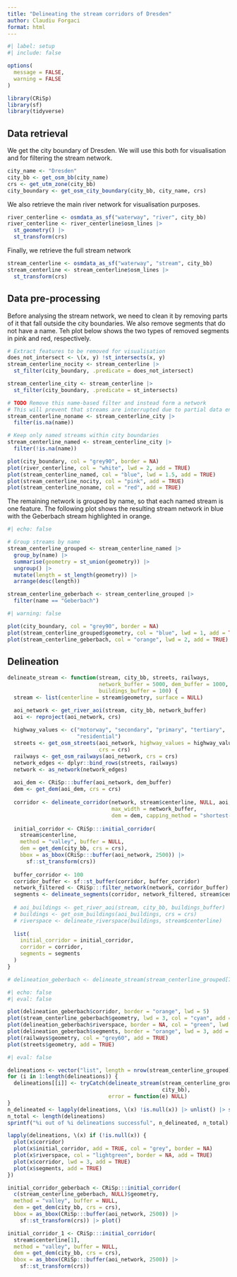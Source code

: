 ```yaml
---
title: "Delineating the stream corridors of Dresden"
author: Claudiu Forgaci
format: html
---
```


```r
#| label: setup
#| include: false

options(
  message = FALSE,
  warning = FALSE
)

library(CRiSp)
library(sf)
library(tidyverse)
```

## Data retrieval

We get the city boundary of Dresden. We will use this both for visualisation and for filtering the stream network.

```r
city_name <- "Dresden"
city_bb <- get_osm_bb(city_name)
crs <- get_utm_zone(city_bb)
city_boundary <- get_osm_city_boundary(city_bb, city_name, crs)
```

We also retrieve the main river network for visualisation purposes.

```r
river_centerline <- osmdata_as_sf("waterway", "river", city_bb)
river_centerline <- river_centerline$osm_lines |>
  st_geometry() |> 
  st_transform(crs)
```

Finally, we retrieve the full stream network

```r
stream_centerline <- osmdata_as_sf("waterway", "stream", city_bb)
stream_centerline <- stream_centerline$osm_lines |>
  st_transform(crs)
```

## Data pre-processing

Before analysing the stream network, we need to clean it by removing parts of it that fall outside the city boundaries. We also remove segments that do not have a name. Teh plot below shows the two types of removed segments in pink and red, respectively.

```r
# Extract features to be removed for visualisation
does_not_intersect <- \(x, y) !st_intersects(x, y)
stream_centerline_nocity <- stream_centerline |>
  st_filter(city_boundary, .predicate = does_not_intersect)

stream_centerline_city <- stream_centerline |>
  st_filter(city_boundary, .predicate = st_intersects)

# TODO Remove this name-based filter and instead form a network 
# This will prevent that streams are interrupted due to partial data entry
stream_centerline_noname <- stream_centerline_city |>
  filter(is.na(name))

# Keep only named streams within city boundaries
stream_centerline_named <- stream_centerline_city |>
  filter(!is.na(name))
```

```r
plot(city_boundary, col = "grey90", border = NA)
plot(river_centerline, col = "white", lwd = 2, add = TRUE)
plot(stream_centerline_named, col = "blue", lwd = 1.5, add = TRUE)
plot(stream_centerline_nocity, col = "pink", add = TRUE)
plot(stream_centerline_noname, col = "red", add = TRUE)
```

The remaining network is grouped by name, so that each named stream is one feature. The following plot shows the resulting stream network in blue with the Geberbach stream highlighted in orange.

```r
#| echo: false

# Group streams by name
stream_centerline_grouped <- stream_centerline_named |> 
  group_by(name) |>
  summarise(geometry = st_union(geometry)) |>
  ungroup() |> 
  mutate(length = st_length(geometry)) |> 
  arrange(desc(length))

stream_centerline_geberbach <- stream_centerline_grouped |> 
  filter(name == "Geberbach")
```

```r
#| warning: false

plot(city_boundary, col = "grey90", border = NA)
plot(stream_centerline_grouped$geometry, col = "blue", lwd = 1, add = TRUE)
plot(stream_centerline_geberbach, col = "orange", lwd = 2, add = TRUE)
```

## Delineation

```r
delineate_stream <- function(stream, city_bb, streets, railways,
                             network_buffer = 5000, dem_buffer = 1000,
                             buildings_buffer = 100) {
  stream <- list(centerline = stream$geometry, surface = NULL)

  aoi_network <- get_river_aoi(stream, city_bb, network_buffer)
  aoi <- reproject(aoi_network, crs)
  
  highway_values <- c("motorway", "secondary", "primary", "tertiary",
                      "residential")
  streets <- get_osm_streets(aoi_network, highway_values = highway_values,
                             crs = crs)
  railways <- get_osm_railways(aoi_network, crs = crs)
  network_edges <- dplyr::bind_rows(streets, railways)
  network <- as_network(network_edges)
  
  aoi_dem <- CRiSp:::buffer(aoi_network, dem_buffer)
  dem <- get_dem(aoi_dem, crs = crs)
  
  corridor <- delineate_corridor(network, stream$centerline, NULL, aoi,
                                 max_width = network_buffer,
                                 dem = dem, capping_method = "shortest-path")
  
  initial_corridor <- CRiSp:::initial_corridor(
    stream$centerline,
    method = "valley", buffer = NULL,
    dem = get_dem(city_bb, crs = crs),
    bbox = as_bbox(CRiSp:::buffer(aoi_network, 2500)) |>
      sf::st_transform(crs))
  
  buffer_corridor <- 100
  corridor_buffer <- sf::st_buffer(corridor, buffer_corridor)
  network_filtered <- CRiSp:::filter_network(network, corridor_buffer)
  segments <- delineate_segments(corridor, network_filtered, stream$centerline)
  
  # aoi_buildings <- get_river_aoi(stream, city_bb, buildings_buffer)
  # buildings <- get_osm_buildings(aoi_buildings, crs = crs)
  # riverspace <- delineate_riverspace(buildings, stream$centerline)
  
  list(
    initial_corridor = initial_corridor,
    corridor = corridor,
    segments = segments
  )
}

# delineation_geberbach <- delineate_stream(stream_centerline_grouped[7, ], city_bb)
```

```r
#| echo: false
#| eval: false

plot(delineation_geberbach$corridor, border = "orange", lwd = 5)
plot(stream_centerline_geberbach$geometry, lwd = 3, col = "cyan", add = TRUE)
plot(delineation_geberbach$riverspace, border = NA, col = "green", lwd = 5, add = TRUE)
plot(delineation_geberbach$segments, border = "orange", lwd = 3, add = TRUE)
plot(railways$geometry, col = "grey60", add = TRUE)
plot(streets$geometry, add = TRUE)
```

```r
#| eval: false

delineations <- vector("list", length = nrow(stream_centerline_grouped))
for (i in 1:length(delineations)) {
  delineations[[i]] <- tryCatch(delineate_stream(stream_centerline_grouped[i, ],
                                                 city_bb),
                                error = function(e) NULL)
}
n_delineated <- lapply(delineations, \(x) !is.null(x)) |> unlist() |> sum()
n_total <- length(delineations)
sprintf("%i out of %i delineations successful", n_delineated, n_total)
```

```r
lapply(delineations, \(x) if (!is.null(x)) {
  plot(x$corridor)
  plot(x$initial_corridor, add = TRUE, col = "grey", border = NA)
  plot(x$riverspace, col = "lightgreen", border = NA, add = TRUE)
  plot(x$corridor, lwd = 3, add = TRUE)
  plot(x$segments, add = TRUE)
})
```


```r
initial_corridor_geberbach <- CRiSp:::initial_corridor(
  c(stream_centerline_geberbach, NULL)$geometry,
  method = "valley", buffer = NULL,
  dem = get_dem(city_bb, crs = crs),
  bbox = as_bbox(CRiSp:::buffer(aoi_network, 2500)) |>
    sf::st_transform(crs)) |> plot()
```

```r
initial_corridor_1 <- CRiSp:::initial_corridor(
  stream$centerline[1],
  method = "valley", buffer = NULL,
  dem = get_dem(city_bb, crs = crs),
  bbox = as_bbox(CRiSp:::buffer(aoi_network, 2500)) |>
    sf::st_transform(crs))
```
